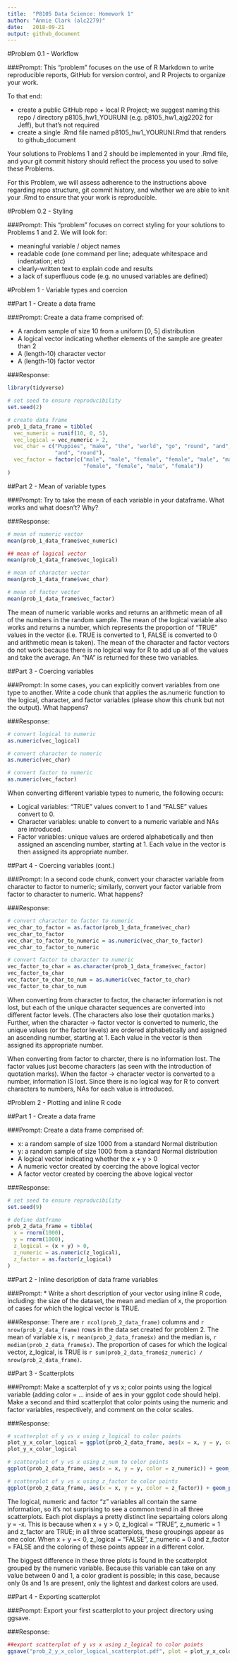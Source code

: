 ```yaml
---
title:  "P8105 Data Science: Homework 1"
author: "Annie Clark (alc2279)"
date:   2018-09-21
output: github_document 
---
```


#Problem 0.1 - Workflow

###Prompt:
This "problem" focuses on the use of R Markdown to write reproducible reports,
GitHub for version control, and R Projects to organize your work.

To that end:

* create a public GitHub repo + local R Project; we suggest naming this 
repo / directory p8105_hw1_YOURUNI (e.g.  p8105_hw1_ajg2202 for Jeff), but that's
not required
* create a single .Rmd file named p8105_hw1_YOURUNI.Rmd that renders to 
github_document

Your solutions to Problems 1 and 2 should be implemented in your .Rmd file, and 
your git commit history should reflect the process you used to solve these Problems.

For this Problem, we will assess adherence to the instructions above regarding repo
structure, git commit history, and whether we are able to knit your .Rmd to ensure
that your work is reproducible.

#Problem 0.2 - Styling

###Prompt:
This "problem"  focuses on correct styling for your solutions to Problems 1 and 2.
We will look for:

* meaningful variable / object names
* readable code (one command per line; adequate whitespace and indentation; etc)
* clearly-written text to explain code and results
* a lack of superfluous code (e.g. no unused variables are defined)

#Problem 1 - Variable types and coercion

##Part 1 - Create  a data frame

###Prompt:
Create a data frame comprised of:

* A random sample of size 10 from a uniform [0, 5] distribution
* A logical vector indicating whether elements of the sample are greater than 2
* A (length-10) character vector
* A (length-10) factor vector

###Response:
```r
library(tidyverse)

# set seed to ensure reproducibility
set.seed(2)

# create data frame 
prob_1_data_frame = tibble(
  vec_numeric = runif(10, 0, 5),
  vec_logical = vec_numeric > 2,
  vec_char = c("Puppies", "make", "the", "world", "go", "round", "and", "round", 
               "and", "round"),
  vec_factor = factor(c("male", "male", "female", "female", "male", "male", 
                        "female", "female", "male", "female"))
)
```

##Part 2 - Mean of variable types

###Prompt:
Try to take the mean of each variable in your dataframe. What works and what 
doesn't? Why?

###Response:
```r
# mean of numeric vector
mean(prob_1_data_frame$vec_numeric)

## mean of logical vector
mean(prob_1_data_frame$vec_logical)

# mean of character vector
mean(prob_1_data_frame$vec_char)

# mean of factor vector
mean(prob_1_data_frame$vec_factor)
```

The mean of numeric variable works and returns an arithmetic mean of all of the 
numbers in the random sample. The mean of the logical variable also works and returns 
a number, which represents the proportion of "TRUE" values in the vector (i.e. TRUE is 
converted to 1, FALSE is converted to 0 and arithmetic mean is taken). The mean of the
character and factor vectors do not work because there is no logical way for R to add up 
all of the values and take the average. An "NA" is returned for these two variables.

##Part 3 - Coercing variables

###Prompt:
In some cases, you can explicitly convert variables from one type to another. 
Write a code chunk that applies the as.numeric function to the logical, character,
and factor variables (please show this chunk but not the output). What happens? 

###Response:
```r
# convert logical to numeric
as.numeric(vec_logical) 

# convert character to numeric
as.numeric(vec_char) 

# convert factor to numeric
as.numeric(vec_factor) 
```

When converting different variable types to numeric, the following occurs: 

* Logical variables: "TRUE" values convert to 1 and "FALSE" values convert to 0.
* Character variables: unable to convert to a numeric variable and NAs are introduced.
* Factor variables: unique values are ordered alphabetically and then assigned an ascending number, starting at 1. Each value in the vector is then assigned its appropriate number. 

##Part 4 - Coercing variables (cont.)

###Prompt:
In a second code chunk, convert your character variable from character to factor
to numeric; similarly, convert your factor variable from factor to character to 
numeric. What happens?

###Response:
```r
# convert character to factor to numeric 
vec_char_to_factor = as.factor(prob_1_data_frame$vec_char)
vec_char_to_factor
vec_char_to_factor_to_numeric = as.numeric(vec_char_to_factor)
vec_char_to_factor_to_numeric

# convert factor to character to numeric
vec_factor_to_char = as.character(prob_1_data_frame$vec_factor)
vec_factor_to_char
vec_factor_to_char_to_num = as.numeric(vec_factor_to_char)
vec_factor_to_char_to_num
```

When converting from character to factor, the character information is not lost, but 
each of the unique character sequences are converted into different factor levels. 
(The characters also lose their quotation marks.)
Further, when the character -> factor vector is converted to numeric, the unique values
(or the factor levels) are ordered alphabetically and assigned an ascending number, 
starting at 1. Each value in the vector is then assigned its appropriate number. 

When converting from factor to charcter, there is no information lost. The factor values just become characters (as seen with the introduction of quotation marks). 
When the factor -> character vector is converted to a number, information IS lost. 
Since there is no logical way for R to convert characters to numbers, NAs for each 
value is introduced. 

#Problem 2 - Plotting and inline R code

##Part 1 - Create a data frame

###Prompt:
Create a data frame comprised of:

* x: a random sample of size 1000 from a standard Normal distribution
* y: a random sample of size 1000 from a standard Normal distribution
* A logical vector indicating whether the x + y > 0
* A numeric vector created by coercing the above logical vector
* A factor vector created by coercing the above logical vector

###Response:
```r
# set seed to ensure reproducibility
set.seed(9) 

# define datframe
prob_2_data_frame = tibble(
  x = rnorm(1000),
  y = rnorm(1000),
  z_logical = (x + y) > 0,
  z_numeric = as.numeric(z_logical),
  z_factor = as.factor(z_logical)
)
```

##Part 2 - Inline description of data frame variables

###Prompt:
* Write a short description of your vector using inline R code, including: 
the size of the dataset, the mean and median of x, the proportion of cases 
for which the logical vector is TRUE.

###Response:
There are `r ncol(prob_2_data_frame)` columns and `r nrow(prob_2_data_frame)` rows 
in the data set created for problem 2. The mean of variable x is, `r mean(prob_2_data_frame$x)` and the median is, `r median(prob_2_data_frame$x)`. 
The proportion of cases for which the logical vector, z_logical, is TRUE is
`r sum(prob_2_data_frame$z_numeric) / nrow(prob_2_data_frame)`.

##Part 3 - Scatterplots

###Prompt:
Make a scatterplot of y vs x; color points using the logical variable (adding 
color = ... inside of aes in your ggplot code should help). Make a second and 
third scatterplot that color points using the numeric and factor variables, 
respectively, and comment on the color scales.

###Response:
```r
# scatterplot of y vs x using z_logical to color points
plot_y_x_color_logical = ggplot(prob_2_data_frame, aes(x = x, y = y, color = z_logical)) + geom_point()
plot_y_x_color_logical

# scatterplot of y vs x using z_num to color points
ggplot(prob_2_data_frame, aes(x = x, y = y, color = z_numeric)) + geom_point()

# scatterplot of y vs x using z_factor to color points
ggplot(prob_2_data_frame, aes(x = x, y = y, color = z_factor)) + geom_point()

```

The logical, numeric and factor "z" variables all contain the same information, so it's
not surprising to see a common trend in all three scatterplots. Each plot displays a pretty distinct line separtaing colors along y = -x. This is because when x + y > 0,
z_logical = "TRUE", z_numeric = 1 and z_factor are TRUE; in all three scatterplots, these groupings appear as one color. When x + y =< 0, z_logical = "FALSE", z_numeric = 
0 and z_factor = FALSE and the coloring of these points appear in a different color. 

The biggest difference in these three plots is found in the scatterplot grouped by the 
numeric variable. Because this variable can take on any value between 0 and 1, a color
gradient is possible; in this case, because only 0s and 1s are present, only the 
lightest and darkest colors are used. 


##Part 4 - Exporting scatterplot

###Prompt:
Export your first scatterplot to your project directory using ggsave.

###Response:
```r
##export scatterplot of y vs x using z_logical to color points
ggsave("prob_2_y_x_color_logical_scatterplot.pdf", plot = plot_y_x_color_logical, height = 4, width = 6)
```

